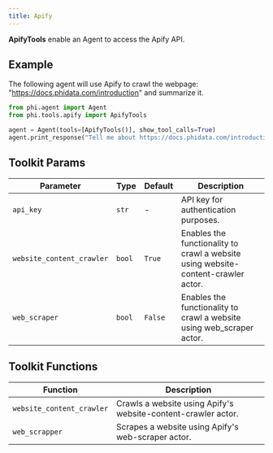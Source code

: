 ```yaml
---
title: Apify
---
```


**ApifyTools** enable an Agent to access the Apify API.

## Example

The following agent will use Apify to crawl the webpage: "https://docs.phidata.com/introduction" and summarize it.

```python cookbook/tools/apify_tools.py
from phi.agent import Agent
from phi.tools.apify import ApifyTools

agent = Agent(tools=[ApifyTools()], show_tool_calls=True)
agent.print_response("Tell me about https://docs.phidata.com/introduction", markdown=True)
```

## Toolkit Params

| Parameter | Type | Default | Description |
|-----------|------|---------|-------------|
| `api_key` | `str` | - | API key for authentication purposes. |
| `website_content_crawler` | `bool` | `True` | Enables the functionality to crawl a website using website-content-crawler actor. |
| `web_scraper` | `bool` | `False` | Enables the functionality to crawl a website using web_scraper actor. |

## Toolkit Functions

| Function | Description |
|----------|-------------|
| `website_content_crawler` | Crawls a website using Apify's website-content-crawler actor. |
| `web_scrapper` | Scrapes a website using Apify's web-scraper actor. |
